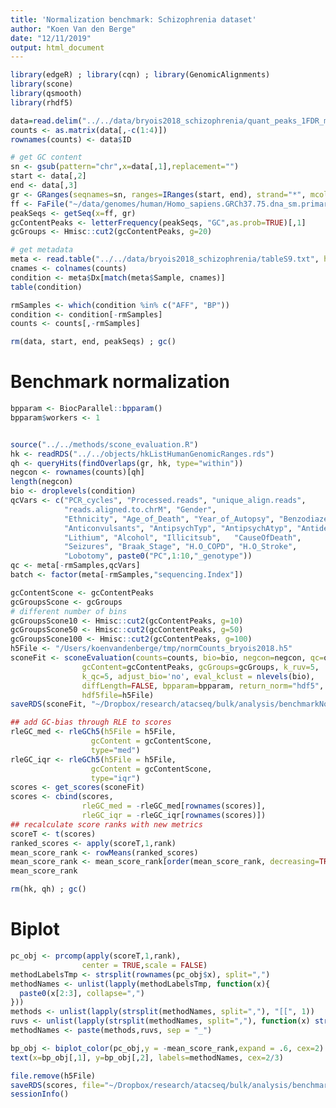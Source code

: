 ```yaml
---
title: 'Normalization benchmark: Schizophrenia dataset'
author: "Koen Van den Berge"
date: "12/11/2019"
output: html_document
---
```


```r
library(edgeR) ; library(cqn) ; library(GenomicAlignments)
library(scone)
library(qsmooth)
library(rhdf5)

data=read.delim("../../data/bryois2018_schizophrenia/quant_peaks_1FDR_minOverlap2_300bpExt_300bp_centred_raw_288.txt.gz")
counts <- as.matrix(data[,-c(1:4)])
rownames(counts) <- data$ID

# get GC content
sn <- gsub(pattern="chr",x=data[,1],replacement="")
start <- data[,2]
end <- data[,3]
gr <- GRanges(seqnames=sn, ranges=IRanges(start, end), strand="*", mcols=data.frame(peakID=data[,4]))
ff <- FaFile("~/data/genomes/human/Homo_sapiens.GRCh37.75.dna_sm.primary_assembly.fa")
peakSeqs <- getSeq(x=ff, gr)
gcContentPeaks <- letterFrequency(peakSeqs, "GC",as.prob=TRUE)[,1]
gcGroups <- Hmisc::cut2(gcContentPeaks, g=20)

# get metadata
meta <- read.table("../../data/bryois2018_schizophrenia/tableS9.txt", header=TRUE)
cnames <- colnames(counts)
condition <- meta$Dx[match(meta$Sample, cnames)]
table(condition)

rmSamples <- which(condition %in% c("AFF", "BP"))
condition <- condition[-rmSamples]
counts <- counts[,-rmSamples]

rm(data, start, end, peakSeqs) ; gc()
```

# Benchmark normalization

```r
bpparam <- BiocParallel::bpparam()
bpparam$workers <- 1


source("../../methods/scone_evaluation.R")
hk <- readRDS("../../objects/hkListHumanGenomicRanges.rds")
qh <- queryHits(findOverlaps(gr, hk, type="within"))
negcon <- rownames(counts)[qh]
length(negcon)
bio <- droplevels(condition)
qcVars <- c("PCR_cycles", "Processed.reads", "unique_align.reads", 
            "reads.aligned.to.chrM", "Gender", 
            "Ethnicity", "Age_of_Death", "Year_of_Autopsy", "Benzodiazepines",
            "Anticonvulsants", "AntipsychTyp", "AntipsychAtyp", "Antidepress",
            "Lithium", "Alcohol", "Illicitsub",   "CauseOfDeath",
            "Seizures", "Braak_Stage", "H.O_COPD", "H.O_Stroke",
            "Lobotomy", paste0("PC",1:10,"_genotype"))
qc <- meta[-rmSamples,qcVars]
batch <- factor(meta[-rmSamples,"sequencing.Index"])

gcContentScone <- gcContentPeaks
gcGroupsScone <- gcGroups
# different number of bins
gcGroupsScone10 <- Hmisc::cut2(gcContentPeaks, g=10)
gcGroupsScone50 <- Hmisc::cut2(gcContentPeaks, g=50)
gcGroupsScone100 <- Hmisc::cut2(gcContentPeaks, g=100)
h5File <- "/Users/koenvandenberge/tmp/normCounts_bryois2018.h5"
sconeFit <- sconeEvaluation(counts=counts, bio=bio, negcon=negcon, qc=qc, batch=batch,
                gcContent=gcContentPeaks, gcGroups=gcGroups, k_ruv=5,
                k_qc=5, adjust_bio='no', eval_kclust = nlevels(bio),
                diffLength=FALSE, bpparam=bpparam, return_norm="hdf5",
                hdf5file=h5File)
saveRDS(sconeFit, "~/Dropbox/research/atacseq/bulk/analysis/benchmarkNormalization/bryois2018_sconeFit.rds")

## add GC-bias through RLE to scores
rleGC_med <- rleGCh5(h5File = h5File, 
                  gcContent = gcContentScone,
                  type="med")
rleGC_iqr <- rleGCh5(h5File = h5File, 
                  gcContent = gcContentScone,
                  type="iqr")
scores <- get_scores(sconeFit)
scores <- cbind(scores, 
                rleGC_med = -rleGC_med[rownames(scores)],
                rleGC_iqr = -rleGC_iqr[rownames(scores)])
## recalculate score ranks with new metrics
scoreT <- t(scores)
ranked_scores <- apply(scoreT,1,rank)
mean_score_rank <- rowMeans(ranked_scores)
mean_score_rank <- mean_score_rank[order(mean_score_rank, decreasing=TRUE)]
mean_score_rank

rm(hk, qh) ; gc()
```


# Biplot

```r
pc_obj <- prcomp(apply(scoreT,1,rank),
                center = TRUE,scale = FALSE)
methodLabelsTmp <- strsplit(rownames(pc_obj$x), split=",")
methodNames <- unlist(lapply(methodLabelsTmp, function(x){
  paste0(x[2:3], collapse=",")
}))
methods <- unlist(lapply(strsplit(methodNames, split=","), "[[", 1))
ruvs <- unlist(lapply(strsplit(methodNames, split=","), function(x) strsplit(x[2],split="_")))[seq(2,length(methodNames)*2, by=2)]
methodNames <- paste(methods,ruvs, sep = "_")

bp_obj <- biplot_color(pc_obj,y = -mean_score_rank,expand = .6, cex=2)
text(x=bp_obj[,1], y=bp_obj[,2], labels=methodNames, cex=2/3)
```


```r
file.remove(h5File)
saveRDS(scores, file="~/Dropbox/research/atacseq/bulk/analysis/benchmarkNormalization/bryois2018_scores.rds")
sessionInfo()
```

